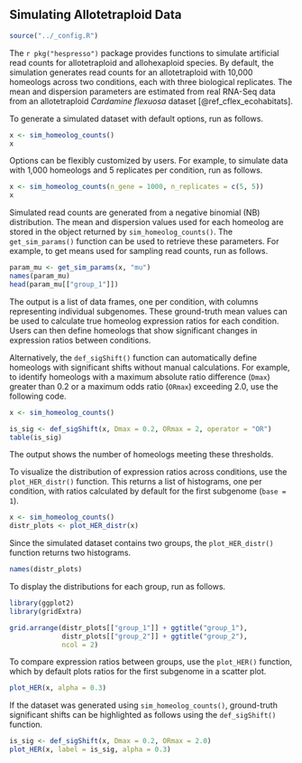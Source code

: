 ## Simulating Allotetraploid Data

```r
source("../_config.R")
```

The `r pkg("hespresso")` package provides functions
to simulate artificial read counts for allotetraploid and allohexaploid species.
By default, the simulation generates read counts
for an allotetraploid with 10,000 homeologs across two conditions,
each with three biological replicates.
The mean and dispersion parameters are estimated
from real RNA-Seq data from an allotetraploid *Cardamine flexuosa* dataset [@ref_cflex_ecohabitats].

To generate a simulated dataset with default options, run as follows.

```r
x <- sim_homeolog_counts()
x
```

Options can be flexibly customized by users.
For example, to simulate data with 1,000 homeologs and 5 replicates per condition,
run as follows.

```r
x <- sim_homeolog_counts(n_gene = 1000, n_replicates = c(5, 5))
x
```

Simulated read counts are generated from a negative binomial (NB) distribution.
The mean and dispersion values used for each homeolog are stored in the object returned by `sim_homeolog_counts()`.
The `get_sim_params()` function can be used to retrieve these parameters.
For example, to get means used for sampling read counts, run as follows.

```r
param_mu <- get_sim_params(x, "mu")
names(param_mu)
head(param_mu[["group_1"]])
```

The output is a list of data frames, one per condition, with columns representing individual subgenomes.
These ground-truth mean values can be used to calculate true homeolog expression ratios for each condition.
Users can then define homeologs that show significant changes in expression ratios between conditions.

Alternatively, the `def_sigShift()` function can automatically
define homeologs with significant shifts without manual calculations.
For example, to identify homeologs with a maximum absolute ratio difference (`Dmax`) greater than 0.2
or a maximum odds ratio (`ORmax`) exceeding 2.0, use the following code.

```r
x <- sim_homeolog_counts()

is_sig <- def_sigShift(x, Dmax = 0.2, ORmax = 2, operator = "OR")
table(is_sig)
```

The output shows the number of homeologs meeting these thresholds.

To visualize the distribution of expression ratios across conditions,
use the `plot_HER_distr()` function.
This returns a list of histograms, one per condition,
with ratios calculated by default for the first subgenome (`base = 1`).

```r
x <- sim_homeolog_counts()
distr_plots <- plot_HER_distr(x)
```

Since the simulated dataset contains two groups,
the `plot_HER_distr()` function returns two histograms.

```r
names(distr_plots)
```

To display the distributions for each group, run as follows.

```r
library(ggplot2)
library(gridExtra)

grid.arrange(distr_plots[["group_1"]] + ggtitle("group_1"), 
             distr_plots[["group_2"]] + ggtitle("group_2"),
             ncol = 2)
```


To compare expression ratios between groups, use the `plot_HER()` function,
which by default plots ratios for the first subgenome in a scatter plot.


```r
plot_HER(x, alpha = 0.3)
```

If the dataset was generated using `sim_homeolog_counts()`,
ground-truth significant shifts can be highlighted as follows using the `def_sigShift()` function.

```r
is_sig <- def_sigShift(x, Dmax = 0.2, ORmax = 2.0)
plot_HER(x, label = is_sig, alpha = 0.3)
```

